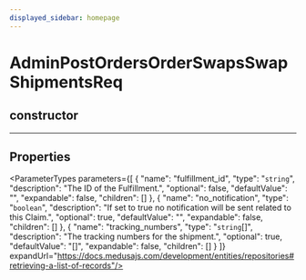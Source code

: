 ```yaml
---
displayed_sidebar: homepage
---
```



# AdminPostOrdersOrderSwapsSwapShipmentsReq

## constructor

___

## Properties

<ParameterTypes parameters={[
  {
    "name": "fulfillment_id",
    "type": "`string`",
    "description": "The ID of the Fulfillment.",
    "optional": false,
    "defaultValue": "",
    "expandable": false,
    "children": []
  },
  {
    "name": "no_notification",
    "type": "`boolean`",
    "description": "If set to true no notification will be sent related to this Claim.",
    "optional": true,
    "defaultValue": "",
    "expandable": false,
    "children": []
  },
  {
    "name": "tracking_numbers",
    "type": "`string`[]",
    "description": "The tracking numbers for the shipment.",
    "optional": true,
    "defaultValue": "[]",
    "expandable": false,
    "children": []
  }
]} expandUrl="https://docs.medusajs.com/development/entities/repositories#retrieving-a-list-of-records"/>
